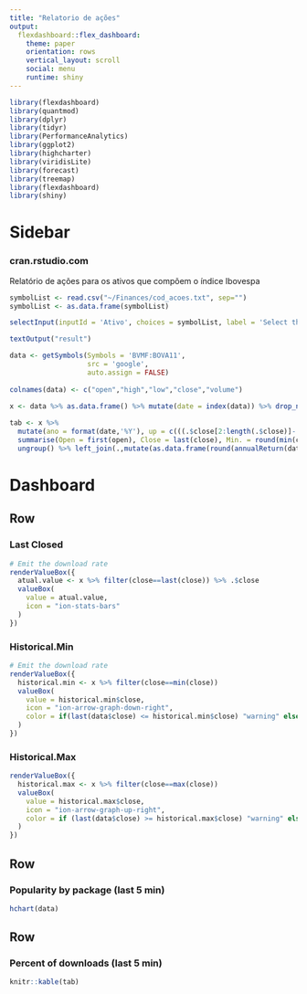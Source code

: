 ```yaml
---
title: "Relatorio de ações"
output: 
  flexdashboard::flex_dashboard:
    theme: paper
    orientation: rows
    vertical_layout: scroll
    social: menu
    runtime: shiny
---
```


```r
library(flexdashboard)
library(quantmod)
library(dplyr)
library(tidyr)
library(PerformanceAnalytics)
library(ggplot2)
library(highcharter)
library(viridisLite)
library(forecast)
library(treemap)
library(flexdashboard)
library(shiny)
```

Sidebar {.sidebar}
=======================================================================

### cran.rstudio.com

Relatório de ações para os ativos que compõem o índice Ibovespa


```r

symbolList <- read.csv("~/Finances/cod_acoes.txt", sep="")  
symbolList <- as.data.frame(symbolList)

selectInput(inputId = 'Ativo', choices = symbolList, label = 'Select the stock to analyze', selected = "BBAS3.SA")

textOutput("result")

data <- getSymbols(Symbols = 'BVMF:BOVA11',
                   src = 'google', 
                   auto.assign = FALSE)
  
colnames(data) <- c("open","high","low","close","volume")  
  
x <- data %>% as.data.frame() %>% mutate(date = index(data)) %>% drop_na() %>% mutate(valuation = ave(.$close, FUN = function(y) c(0, diff(y))), daily.return = as.vector(dailyReturn(data)))

tab <- x %>% 
  mutate(ano = format(date,'%Y'), up = c(((.$close[2:length(.$close)]-.$close[1:length(.$close)-1])>0),"NA")) %>% group_by(ano) %>%
  summarise(Open = first(open), Close = last(close), Min. = round(min(close,na.rm = TRUE),2), Max. = max(close,na.rm = TRUE), number.ups = sum(up=='TRUE'), number.downs = sum(up=='FALSE')) %>%
  ungroup() %>% left_join(.,mutate(as.data.frame(round(annualReturn(data),3)), ano = format(index(annualReturn(data)), '%Y'))) 

```



Dashboard
=======================================================================

Row
-----------------------------------------------------------------------


### Last Closed {.value-box}

```r

# Emit the download rate
renderValueBox({
  atual.value <- x %>% filter(close==last(close)) %>% .$close
  valueBox(
    value = atual.value,
    icon = "ion-stats-bars"
  )
})
```

### Historical.Min {.value-box}

```r

# Emit the download rate
renderValueBox({
  historical.min <- x %>% filter(close==min(close))
  valueBox(
    value = historical.min$close,
    icon = "ion-arrow-graph-down-right",
    color = if(last(data$close) <= historical.min$close) "warning" else "primary"
  )
})
```

### Historical.Max {.value-box}

```r

renderValueBox({
  historical.max <- x %>% filter(close==max(close))
  valueBox(
    value = historical.max$close,
    icon = "ion-arrow-graph-up-right",
    color = if (last(data$close) >= historical.max$close) "warning" else "primary"
  )
})
```


Row
-----------------------------------------------------------------------

### Popularity by package (last 5 min) 

```r

hchart(data)

```

Row
-----------------------------------------------------------------------

### Percent of downloads (last 5 min) 

```r

knitr::kable(tab)

```
